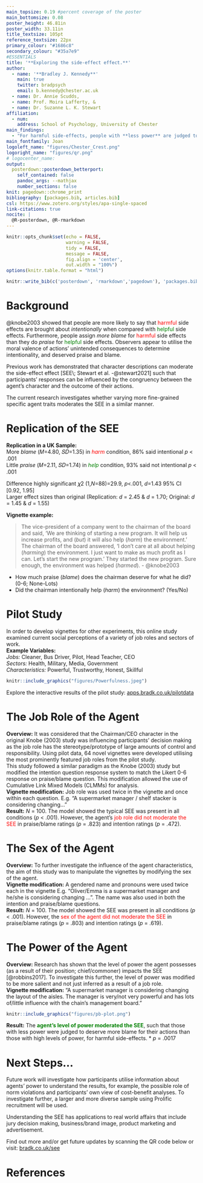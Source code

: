 ```yaml
---
main_topsize: 0.19 #percent coverage of the poster
main_bottomsize: 0.08
poster_height: 46.81in
poster_width: 33.11in
title_textsize: 105pt
reference_textsize: 22px
primary_colour: "#1686c8"
secondary_colour: "#35a7e9"
#ESSENTIALS
title: '**Exploring the side-effect effect.**'
author:
  - name: '**Bradley J. Kennedy**'
    main: true
    twitter: bradpsych 
    email: b.kennedy@chester.ac.uk
  - name: Dr. Annie Scudds,
  - name: Prof. Moira Lafferty, & 
  - name: Dr. Suzanne L. K. Stewart
affiliation:
  - num: 
    address: School of Psychology, University of Chester
main_findings:
  - "For harmful side-effects, people with **less power** are judged to deserve **more blame** than those with higher power."
main_fontfamily: Joan
logoleft_name: "figures/Chester_Crest.png"
logoright_name: "figures/qr.png"
# logocenter_name: 
output: 
  posterdown::posterdown_betterport:
    self_contained: false
    pandoc_args: --mathjax
    number_sections: false
knit: pagedown::chrome_print
bibliography: [packages.bib, articles.bib]
csl: https://www.zotero.org/styles/apa-single-spaced
link-citations: true
nocite: |
  @R-posterdown, @R-rmarkdown
---
```


```r
knitr::opts_chunk$set(echo = FALSE,
                      warning = FALSE,
                      tidy = FALSE,
                      message = FALSE,
                      fig.align = 'center',
                      out.width = "100%")
options(knitr.table.format = "html") 
```

```r
knitr::write_bib(c('posterdown', 'rmarkdown','pagedown'), 'packages.bib')
```

```{=html}
<style>
#main-img-left {
 width: 30%;
}
#main-img-center {
 width: 10%;
}
#main-img-right {
 width: 10%;
}
p.caption {
 margin-top: 0;
 margin-bottom: 0;
}
</style>
```
# Background

@knobe2003 showed that people are more likely to say that [harmful]{style="color:red"} side effects are brought about *intentionally* when compared with [helpful]{style="color:green"} side effects. Furthermore, people assign *more blame* for [harmful]{style="color:red"} side effects than they do *praise* for [helpful]{style="color:green"} side effects. Observers appear to utilise the moral valence of actions' unintended consequences to determine intentionality, and deserved praise and blame.

Previous work has demonstrated that character descriptions can moderate the side-effect effect [SEE\; Stewart et al. -@stewart2021] such that participants' responses can be influenced by the congruency between the agent's character and the outcome of their actions.

The current research investigates whether varying more fine-grained specific agent traits moderates the SEE in a similar manner.

# Replication of the SEE

**Replication in a UK Sample:**\
More *blame* (𝑀=4.80, 𝑆𝐷=1.35) in [*harm*]{style="color:red"} condition, 86% said intentional *p* \< .001\
Little *praise* (𝑀=2.11, 𝑆𝐷=1.74) in [*help*]{style="color:green"} condition, 93% said not intentional *p* \< .001

Difference highly significant 𝜒2 (1,*N*=88)=29.9, *p*\<.001, *d*=1.43 95% CI [0.92, 1.95]\
Larger effect sizes than original (Replication: *d* = 2.45 & *d* = 1.70; Original: *d* = 1.45 & *d* = 1.55)

**Vignette example:**

> The vice-president of a company went to the chairman of the board and said, 'We are thinking of starting a new program. It will help us increase profits, and (*but*) it will also help (*harm*) the environment.' The chairman of the board answered, 'I don't care at all about helping (*harming*) the environment. I just want to make as much profit as I can. Let's start the new program.' They started the new program. Sure enough, the environment was helped (*harmed*). - @knobe2003

-   How much praise (*blame*) does the chairman deserve for what he did? (0-6; None-Lots)
-   Did the chairman intentionally help (*harm*) the environment? (Yes/No)

# Pilot Study

In order to develop vignettes for other experiments, this online study examined current social perceptions of a variety of job roles and sectors of work.\
**Example Variables:**\
*Jobs:* Cleaner, Bus Driver, Pilot, Head Teacher, CEO\
*Sectors:* Health, Military, Media, Government\
*Characteristics:* Powerful, Trustworthy, Honest, Skillful

```r
knitr::include_graphics("figures/Powerfulness.jpeg")
```

Explore the interactive results of the pilot study: [apps.bradk.co.uk/pilotdata](https://apps.bradk.co.uk/pilotdata)

# The Job Role of the Agent

**Overview:** It was considered that the Chairman/CEO character in the original Knobe (2003) study was influencing participants' decision making as the job role has the stereotype/prototype of large amounts of control and responsibility. Using pilot data, 64 novel vignettes were developed utilising the most prominently featured job roles from the pilot study.\
This study followed a similar paradigm as the Knobe (2003) study but modified the intention question response system to match the Likert 0-6 response on praise/blame question. This modification allowed the use of Cumulative Link Mixed Models (CLMMs) for analysis.\
**Vignette modification:** Job role was used twice in the vignette and once within each question. E.g. "A supermarket manager / shelf stacker is considering changing..."\
**Result:** *N* = 100. The model showed the typical SEE was present in all conditions (*p* \< .001). However, the agent's [job role did not moderate the SEE]{style="color:red"} in praise/blame ratings (*p* = .823) and intention ratings (*p* = .472).

# The Sex of the Agent

**Overview:** To further investigate the influence of the agent characteristics, the aim of this study was to manipulate the vignettes by modifying the sex of the agent.\
**Vignette modification:** A gendered name and pronouns were used twice each in the vignette E.g. "Oliver/Emma is a supermarket manager and he/she is considering changing ...". The name was also used in both the intention and praise/blame questions.\
**Result:** *N* = 100. The model showed the SEE was present in all conditions (*p* \< .001). However, the [sex of the agent did not moderate the SEE]{style="color:red"} in praise/blame ratings (*p* = .803) and intention ratings (*p* = .619).

# The Power of the Agent

**Overview:** Research has shown that the level of power the agent possesses (as a result of their position; chief/commoner) impacts the SEE [@robbins2017]. To investigate this further, the level of power was modified to be more salient and not just inferred as a result of a job role.\
**Vignette modification:** "A supermarket manager is considering changing the layout of the aisles. The manager is very/not very powerful and has lots of/little influence with the chain's management board."

```r
knitr::include_graphics("figures/pb-plot.png")
```

**Result:** The [**agent's level of power moderated the SEE**]{style="color:green"}, such that those with less power were judged to deserve more blame for their actions than those with high levels of power, for harmful side-effects. \* *p* = .0017

# Next Steps...

Future work will investigate how participants utilise information about agents' power to understand the results, for example, the possible role of norm violations and participants' own view of cost-benefit analyses. To investigate further, a larger and more diverse sample using Prolific recruitment will be used.\

Understanding the SEE has applications to real world affairs that include jury decision making, business/brand image, product marketing and advertisement.\

Find out more and/or get future updates by scanning the QR code below or visit: [bradk.co.uk/see](https://bradk.co.uk/see)

# References
